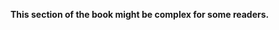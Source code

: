 :::{.callout-important appearance="simple"}
**This section of the book might be complex for some readers.**
:::
